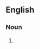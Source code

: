 ==English==

===Noun===
{{en-noun|head=[[white]]-[[coat]] [[hypertension]]|-}}

#{{alternative spelling of|white coat hypertension|lang=en}}